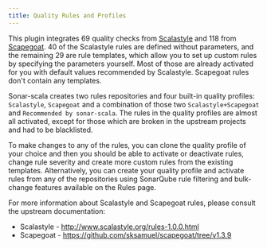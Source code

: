 ```yaml
---
title: Quality Rules and Profiles
---
```


This plugin integrates 69 quality checks from
[Scalastyle](http://www.scalastyle.org/rules-1.0.0.html) and 118 from
[Scapegoat](https://github.com/sksamuel/scapegoat/tree/v1.3.9). 40 of the
Scalastyle rules are defined without parameters, and the remaining 29 are rule
templates, which allow you to set up custom rules by specifying the parameters
yourself. Most of those are already activated for you with default values
recommended by Scalastyle. Scapegoat rules don't contain any templates.

Sonar-scala creates two rules repositories and four built-in quality profiles:
`Scalastyle`, `Scapegoat` and a combination of those two `Scalastyle+Scapegoat`
and `Recommended by sonar-scala`. The rules in the quality profiles are almost
all activated, except for those which are broken in the upstream projects and
had to be blacklisted.

To make changes to any of the rules, you can clone the quality profile of your
choice and then you should be able to activate or deactivate rules, change rule
severity and create more custom rules from the existing templates.
Alternatively, you can create your quality profile and activate rules from any
of the repositories using SonarQube rule filtering and bulk-change features
available on the Rules page.

For more information about Scalastyle and Scapegoat rules, please consult the
upstream documentation:

- Scalastyle - http://www.scalastyle.org/rules-1.0.0.html
- Scapegoat - https://github.com/sksamuel/scapegoat/tree/v1.3.9
